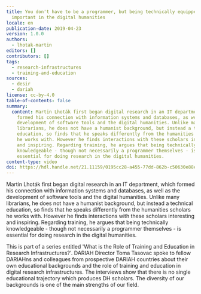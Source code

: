 ```yaml
---
title: You don't have to be a programmer, but being technically equipped is
  important in the digital humanities
locale: en
publication-date: 2019-04-23
version: 1.0.0
authors:
  - lhotak-martin
editors: []
contributors: []
tags:
  - research-infrastructures
  - training-and-education
sources:
  - desir
  - dariah
license: cc-by-4.0
table-of-contents: false
summary:
  content: Martin Lhoták first began digital research in an IT department, which
    formed his connection with information systems and databases, as well as the
    development of software tools and the digital humanities. Unlike many
    librarians, he does not have a humanist background, but instead a technical
    education, so finds that he speaks differently from the humanities scholars
    he works with. However he finds interactions with these scholars interesting
    and inspiring. Regarding training, he argues that being technically
    knowledgeable - though not necessarily a programmer themselves - is
    essential for doing research in the digital humanities.
content-type: video
doi: https://hdl.handle.net/21.11159/0195cc28-a455-77dd-862b-c50630e88e2b
---
```

Martin Lhoták first began digital research in an IT department, which formed his connection with information systems and databases, as well as the development of software tools and the digital humanities. Unlike many librarians, he does not have a humanist background, but instead a technical education, so finds that he speaks differently from the humanities scholars he works with. However he finds interactions with these scholars interesting and inspiring. Regarding training, he argues that being technically knowledgeable - though not necessarily a programmer themselves - is essential for doing research in the digital humanities.

This is part of a series entitled 'What is the Role of Training and Education in Research Infrastructures?'. DARIAH Director Toma Tasovac spoke to fellow DARIAHns and colleagues from prospective DARIAH countries about their own educational backgrounds and the role of training and education in digital research infrastructures. The interviews show that there is no single educational trajectory which produces DH scholars. The diversity of our backgrounds is one of the main strengths of our field.

<VideoCard provider="youtube" id="UPGetssiNL0" title="You don't have to be a programmer, but being technically equipped is important in the digital humanities" image="/assets/content/assets/en/resources/hosted/you-dont-have-to-be-a-programmer-but-being-technically-equipped-is-important-in-the-digital-humanities/lhotak-training.jpg" />
